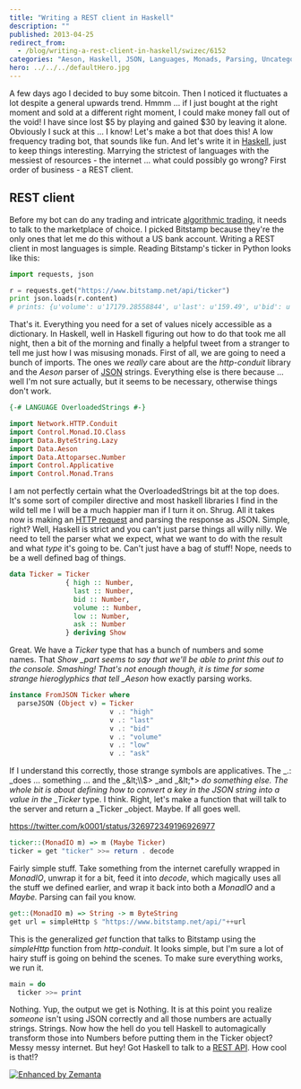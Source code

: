 ```yaml
---
title: "Writing a REST client in Haskell"
description: ""
published: 2013-04-25
redirect_from:
  - /blog/writing-a-rest-client-in-haskell/swizec/6152
categories: "Aeson, Haskell, JSON, Languages, Monads, Parsing, Uncategorized"
hero: ../../../defaultHero.jpg
---
```


A few days ago I decided to buy some bitcoin. Then I noticed it fluctuates a lot despite a general upwards trend. Hmmm ... if I just bought at the right moment and sold at a different right moment, I could make money fall out of the void! I have since lost $5 by playing and gained $30 by leaving it alone. Obviously I suck at this ... I know! Let's make a bot that does this! A low frequency trading bot, that sounds like fun. And let's write it in [Haskell](http://haskell.org "Haskell (programming language)"), just to keep things interesting. Marrying the strictest of languages with the messiest of resources - the internet ... what could possibly go wrong? First order of business - a REST client.

## REST client

Before my bot can do any trading and intricate [algorithmic trading](http://en.wikipedia.org/wiki/Algorithmic_trading "Algorithmic trading"), it needs to talk to the marketplace of choice. I picked Bitstamp because they're the only ones that let me do this without a US bank account. Writing a REST client in most languages is simple. Reading Bitstamp's ticker in Python looks like this:

```python
import requests, json

r = requests.get("https://www.bitstamp.net/api/ticker")
print json.loads(r.content)
# prints: {u'volume': u'17179.28558844', u'last': u'159.49', u'bid': u'159.49', u'high': u'161.00', u'low': u'139.00', u'ask': u'159.64'}
```

That's it. Everything you need for a set of values nicely accessible as a dictionary. In Haskell, well in Haskell figuring out how to do that took me all night, then a bit of the morning and finally a helpful tweet from a stranger to tell me just how I was misusing monads. First of all, we are going to need a bunch of imports. The ones we _really_ care about are the _http-conduit_ library and the _Aeson_ parser of [JSON](http://json.org/ "JSON") strings. Everything else is there because ... well I'm not sure actually, but it seems to be necessary, otherwise things don't work.

```haskell
{-# LANGUAGE OverloadedStrings #-}

import Network.HTTP.Conduit
import Control.Monad.IO.Class
import Data.ByteString.Lazy
import Data.Aeson
import Data.Attoparsec.Number
import Control.Applicative
import Control.Monad.Trans
```

I am not perfectly certain what the OverloadedStrings bit at the top does. It's some sort of compiler directive and most haskell libraries I find in the wild tell me I will be a much happier man if I turn it on. Shrug. All it takes now is making an [HTTP request](http://en.wikipedia.org/wiki/Hypertext_Transfer_Protocol "Hypertext Transfer Protocol") and parsing the response as JSON. Simple, right? Well, Haskell is strict and you can't just parse things all willy nilly. We need to tell the parser what we expect, what we want to do with the result and what _type_ it's going to be. Can't just have a bag of stuff! Nope, needs to be a well defined bag of things.

```haskell
data Ticker = Ticker
              { high :: Number,
                last :: Number,
                bid :: Number,
                volume :: Number,
                low :: Number,
                ask :: Number
              } deriving Show
```

Great. We have a _Ticker_ type that has a bunch of numbers and some names. That _Show \_part seems to say that we'll be able to print this out to the console. Smashing! That's not enough though, it is time for some strange hieroglyphics that tell \_Aeson_ how exactly parsing works.

```haskell
instance FromJSON Ticker where
  parseJSON (Object v) = Ticker
                         v .: "high"
                         v .: "last"
                         v .: "bid"
                         v .: "volume"
                         v .: "low"
                         v .: "ask"
```

If I understand this correctly, those strange symbols are applicatives. The _.: \_does ... something ... and the _&amp;lt;\\\\\$> _and _&amp;lt;\*> _do something else. The whole bit is about defining how to convert a key in the JSON string into a value in the \_Ticker_ type. I think. Right, let's make a function that will talk to the server and return a \_Ticker \_object. Maybe. If all goes well.

https://twitter.com/k0001/status/326972349196926977

```haskell
ticker::(MonadIO m) => m (Maybe Ticker)
ticker = get "ticker" >>= return . decode
```

Fairly simple stuff. Take something from the internet carefully wrapped in _MonadIO_, unwrap it for a bit, feed it into _decode_, which magically uses all the stuff we defined earlier, and wrap it back into both a _MonadIO_ and a _Maybe._ Parsing can fail you know.

```haskell
get::(MonadIO m) => String -> m ByteString
get url = simpleHttp $ "https://www.bitstamp.net/api/"++url
```

This is the generalized _get_ function that talks to Bitstamp using the _simpleHttp_ function from _http-conduit_. It looks simple, but I'm sure a lot of hairy stuff is going on behind the scenes. To make sure everything works, we run it.

```haskell
main = do
  ticker >>= print
```

Nothing. Yup, the output we get is Nothing. It is at this point you realize _someone_ isn't using JSON correctly and all those numbers are actually strings. Strings. Now how the hell do you tell Haskell to automagically transform those into Numbers before putting them in the Ticker object? Messy messy internet. But hey! Got Haskell to talk to a [REST API](http://en.wikipedia.org/wiki/Representational_state_transfer "Representational state transfer"). How cool is that!?

[![Enhanced by Zemanta](http://img.zemanta.com/zemified_e.png?x-id=5492ac2c-3abf-45a3-9680-dd8c31c07973)](http://www.zemanta.com/?px "Enhanced by Zemanta")
